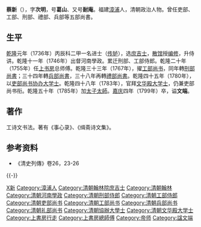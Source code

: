 '''蔡新'''（{{bd|1707年||1799年|catIdx=C蔡}}），字'''次明'''，号'''葛山'''、又号'''耐庵'''。福建[[漳浦|漳浦]]人，清朝政治人物。曾任吏部、工部、刑部、禮部、兵部等五部尚書。

==生平==
[[乾隆|乾隆]]元年（1736年）丙辰科二甲一名进士（[[传胪|传胪]]），选[[庶吉士|庶吉士]]，[[散馆|散馆]]授[[编修|编修]]，升侍讲。乾隆十一年（1746年）出督河南學政。累迁刑部、工部侍郎。乾隆二十年（1755年）任[[上书房|上书房]]总师傅。乾隆三十三年（1767年），擢[[工部尚书|工部尚书]]，同年轉[[刑部尚書|刑部尚書]]；三十四年轉[[兵部尚書|兵部尚書]]，三十八年再轉[[禮部尚書|禮部尚書]]。乾隆四十五年（1780年），以[[吏部尚书|吏部尚书]][[协办大学士|协办大学士]]。乾隆四十八年（1783年），官拜[[文华殿大学士|文华殿大学士]]，仍兼吏部尚书衔。乾隆五十年（1785年）加[[太子太師|太子太師]]。[[嘉庆|嘉庆]]四年（1799年）卒，谥'''文端'''。

==著作==
工诗文书法。著有《事心录》、《缉斋诗文集》。

==参考资料==
*《清史列傳》卷26，23-26

{{-}}
{{start box}}
{{s-off}}
{{succession box|[[陸宗楷|陸宗楷]]|[[嵇璜|嵇璜]]|[[清朝兵部尚书列表#兵部漢尚書|兵部漢尚書]]|<small>乾隆三十四年七月己亥－乾隆三十八年八月己丑<br>（1769年8月20日－1773年9月18日）</small>}}
{{succession box|[[王際華|王際華]]|[[曹秀先|曹秀先]]|[[清朝礼部尚书列表#礼部汉尚书|禮部漢尚書]]|<small>乾隆三十八年八月己丑－乾隆四十年十二月丁未<br>（1773年9月18日－1776年1月24日）</small>}}
{{succession box|[[嵇璜|嵇璜]]|[[周煌|周煌]]|[[清朝兵部尚书列表#兵部漢尚書|兵部漢尚書]]|<small>乾隆四十年十二月丁未－乾隆四十五年九月戊寅<br>（1776年1月24日－1780年9月30日）</small>}}
{{succession box|[[嵇璜|嵇璜]]|[[劉墉_(清朝)|劉墉]]|[[清朝吏部尚书列表#吏部汉尚书|吏部漢尚書]]|<small>乾隆四十五年九月戊寅－乾隆四十八年七月乙卯<br>（1780年9月30日－1783年8月23日）</small>}}
{{end box}}

{{乾隆元年丙辰科殿試金榜}}

{{Authority control}}

{{DEFAULTSORT:Cai蔡}}
[[Category:蔡姓|X新]]
[[Category:漳浦人|Category:漳浦人]]
[[Category:清朝翰林院庶吉士|Category:清朝翰林院庶吉士]]
[[Category:清朝翰林|Category:清朝翰林]]
[[Category:清朝河南學政|Category:清朝河南學政]]
[[Category:清朝刑部侍郎|Category:清朝刑部侍郎]]
[[Category:清朝工部侍郎|Category:清朝工部侍郎]]
[[Category:清朝吏部尚书|Category:清朝吏部尚书]]
[[Category:清朝工部尚书|Category:清朝工部尚书]]
[[Category:清朝兵部尚书|Category:清朝兵部尚书]]
[[Category:清朝礼部尚书|Category:清朝礼部尚书]]
[[Category:清朝協辦大學士|Category:清朝協辦大學士]]
[[Category:清朝文华殿大学士|Category:清朝文华殿大学士]]
[[Category:上書房行走|Category:上書房行走]]
[[Category:上書房總師傅|Category:上書房總師傅]]
[[Category:帝师|Category:帝师]]
[[Category:諡文端|Category:諡文端]]